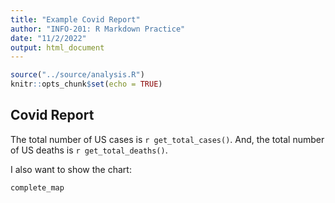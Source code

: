 ```yaml
---
title: "Example Covid Report"
author: "INFO-201: R Markdown Practice"
date: "11/2/2022"
output: html_document
---
```


```r
source("../source/analysis.R")
knitr::opts_chunk$set(echo = TRUE)
```

## Covid Report
The total number of US cases is `r get_total_cases()`. And, the total number of US deaths is `r get_total_deaths()`. 

I also want to show the chart:
``` r
complete_map
```


